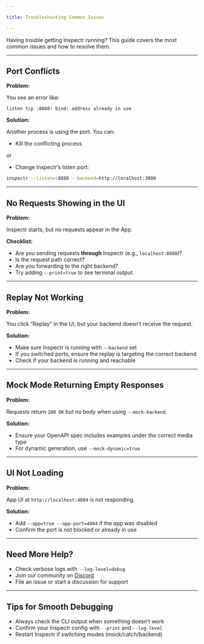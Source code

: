 ```yaml
---

title: Troubleshooting Common Issues

---
```


[//]: # (# 🛠️ Troubleshooting Common Issues)

Having trouble getting Inspectr running? This guide covers the most common issues and how to resolve them.

---

## Port Conflicts

**Problem:**

You see an error like:

```
listen tcp :8080: bind: address already in use
```

**Solution:**

Another process is using the port. You can:

* Kill the conflicting process

or

* Change Inspectr’s listen port:

```bash
inspectr --listen=:8888 --backend=http://localhost:3000
```

---

## No Requests Showing in the UI

**Problem:**

Inspectr starts, but no requests appear in the App.

**Checklist:**

* Are you sending requests **through** Inspectr (e.g., `localhost:8080`)?
* Is the request path correct?
* Are you forwarding to the right backend?
* Try adding `--print=true` to see terminal output.

---

## Replay Not Working

**Problem:**

You click “Replay” in the UI, but your backend doesn’t receive the request.

**Solution:**

* Make sure Inspectr is running with `--backend` set
* If you switched ports, ensure the replay is targeting the correct backend
* Check if your backend is running and reachable

---

## Mock Mode Returning Empty Responses

**Problem:**

Requests return `200 OK` but no body when using `--mock-backend`.

**Solution:**

* Ensure your OpenAPI spec includes examples under the correct media type
* For dynamic generation, use `--mock-dynamic=true`

---

## UI Not Loading

**Problem:**

App UI at `http://localhost:4004` is not responding.

**Solution:**

* Add `--app=true --app-port=4004` if the app was disabled
* Confirm the port is not blocked or already in use

---

## Need More Help?

* Check verbose logs with `--log-level=debug`
* Join our community on [Discord](https://discord.gg/58rbCxdr8Z)
* File an issue or start a discussion for support

---

## Tips for Smooth Debugging

* Always check the CLI output when something doesn’t work
* Confirm your Inspectr config with `--print` and `--log-level`
* Restart Inspectr if switching modes (mock/catch/backend)

[//]: # (---)

[//]: # (## 📚 Related Topics)
[//]: # ()
[//]: # (* [How It Works →]&#40;/core-concepts/how-it-works&#41;)
[//]: # (* [CLI Options →]&#40;/configuration/cli-options&#41;)
[//]: # (* [Expose Publicly →]&#40;/exposing/exposing-publicly&#41;)
